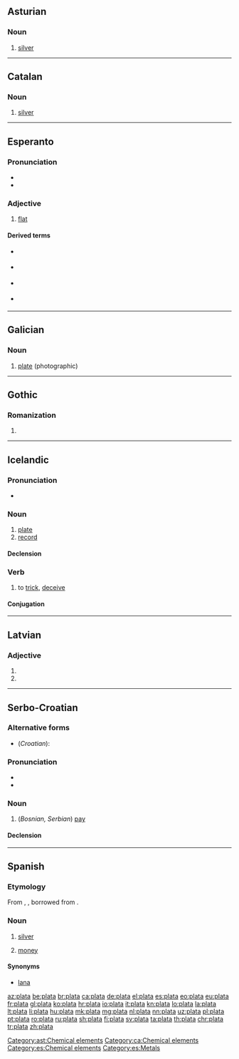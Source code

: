 {{also|platā}}
==Asturian==
{{wikipedia|lang=ast}}

===Noun===
{{ast-noun|f|plates}}

# [[silver]]

[[Category:ast:Chemical elements]]

----

==Catalan==

===Noun===
{{ca-noun|f|-}}

# [[silver]]

[[Category:ca:Chemical elements]]

----

==Esperanto==

===Pronunciation===
* {{IPA|/ˈplata/|lang=eo}}
* {{hyphenation|pla|ta|lang=eo}}

===Adjective===
{{eo-adj}}

# [[flat]]

====Derived terms====
* {{l|eo|plateta}} {{gloss|Slightly flat}}
* {{l|eo|platega}} {{gloss|Extremely flat}}
* {{l|eo|platigi}} {{gloss|To flatten}}
* {{l|eo|platiĝi}} {{gloss|To become flat}}

----

==Galician==

===Noun===
{{gl-noun|f}}

# [[plate]] (photographic)

----

==Gothic==

===Romanization===
{{got-rom}}

# {{got-romanization of|𐍀𐌻𐌰𐍄𐌰}}

----

==Icelandic==

===Pronunciation===
* {{IPA|/ˈpʰlaːta/|lang=is}}
*: {{rhymes|aːta|lang=is}}

===Noun===
{{is-noun|f|plötu|plötur}}

# [[plate]] {{gloss|thin, flat object}}
# [[record]] {{gloss|vinyl disc}}

====Declension====
{{is-decl-noun-f-w1|pl|a|t|n=n}}

===Verb===
{{is-verb-weak|plataði|platað}}

# to [[trick]], [[deceive]]

====Conjugation====
{{is-conj-w4|pl|a|t}}

----

==Latvian==

===Adjective===
{{head|lv|adjective form}}

# {{lv-inflection of|plats|gen|s|m||adj}}
# {{lv-inflection of|plats|nom|s|f||adj}}

----

==Serbo-Croatian==

===Alternative forms===
* (''Croatian''): {{l|sh|pláća}}

===Pronunciation===
* {{IPA|/plǎːta/|lang=sh}}
* {{hyphenation|pla|ta|lang=eo}}

===Noun===
{{sh-noun|g=f|head=pláta|r|плата|пла́та}}

# (''Bosnian, Serbian'') [[pay]]

====Declension====
{{sh-decl-noun
|plata|plate
|plate|plata
|plati|platama
|platu|plate
|plato|plate
|plati|platama
|platom|platama
}}

----

==Spanish==

===Etymology===
From {{etyl|VL.|es}} {{m|la|*platta}}, {{m|la|*platus}}, borrowed from {{etyl|grc|es}} {{term|πλάτος|lang=grc}}.

===Noun===
{{es-noun|f}}

# [[silver]]
# {{context|Latin America|lang=es}} [[money]]

====Synonyms====
* [[lana]] {{g|f}}

[[Category:es:Chemical elements]]
[[Category:es:Metals]]

[[az:plata]]
[[be:plata]]
[[br:plata]]
[[ca:plata]]
[[de:plata]]
[[el:plata]]
[[es:plata]]
[[eo:plata]]
[[eu:plata]]
[[fr:plata]]
[[gl:plata]]
[[ko:plata]]
[[hr:plata]]
[[io:plata]]
[[it:plata]]
[[kn:plata]]
[[lo:plata]]
[[la:plata]]
[[lt:plata]]
[[li:plata]]
[[hu:plata]]
[[mk:plata]]
[[mg:plata]]
[[nl:plata]]
[[nn:plata]]
[[uz:plata]]
[[pl:plata]]
[[pt:plata]]
[[ro:plata]]
[[ru:plata]]
[[sh:plata]]
[[fi:plata]]
[[sv:plata]]
[[ta:plata]]
[[th:plata]]
[[chr:plata]]
[[tr:plata]]
[[zh:plata]]
